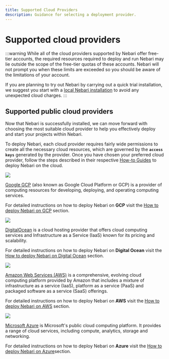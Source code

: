 ```yaml
---
title: Supported Cloud Providers
description: Guidance for selecting a deployment provider.
---
```


# Supported cloud providers

:::warning
While all of the cloud providers supported by Nebari offer free-tier accounts, the required resources required to deploy and run Nebari may lie outside the scope of the free-tier quotas of these accounts.
Nebari will not prompt you when these limits are exceeded so you should be aware of the limitations of your account.

If you are planning to try out Nebari by carrying out a quick trial installation, we suggest you start with a [local Nebari installation][nebari-local] to avoid any unexpected cloud charges.
:::

## Supported public cloud providers

Now that Nebari is successfully installed, we can move forward with choosing the most suitable cloud provider to help you effectively deploy and start your projects within Nebari.

<!-- TODO: add link to how-to -->

To deploy Nebari, each cloud provider requires fairly wide permissions to create all the necessary cloud resources, which are governed by the **`access keys`** generated by the provider.
Once you have chosen your preferred cloud provider, follow the steps described in their respective [How-to Guides][nebari-how-tos] to deploy Nebari on the cloud.


<Tabs>
  <TabItem value="gcp" label="Google GCP" default>

<div class="text--center">
  <img src="/img/started-google-cloud-logo.png" width={420} />
</div>

[Google GCP](https://docs.qhub.dev/en/latest/source/installation/setup.html#google-cloud-platform) (also known as Google Cloud Platform or GCP) is a provider of computing resources for developing, deploying, and operating computing services.

For detailed instructions on how to deploy Nebari on **GCP** visit the [How to deploy Nebari on GCP][nebari-gcp] section.

</TabItem>
<TabItem value="do" label="Digital Ocean">

<div class="text--center">
  <img src="/img/started-digital-ocean-logo.png" width={420} />
</div>

[DigitalOcean](https://docs.qhub.dev/en/latest/source/installation/setup.html#digital-ocean) is a cloud hosting provider that offers cloud computing services and Infrastructure as a Service (IaaS) known for its pricing and scalability.

For detailed instructions on how to deploy Nebari on **Digital Ocean** visit the [How to deploy Nebari on Digital Ocean][nebari-do] section.

</TabItem>
<TabItem value="aws" label="Amazon AWS">

<div class="text--center">
  <img src="/img/started-amazon-web-services-logo.png" width={420} />
</div>

[Amazon Web Services (AWS)](https://docs.qhub.dev/en/latest/source/installation/setup.html#amazon-web-services-aws) is a comprehensive, evolving cloud computing platform provided by Amazon that includes a mixture of infrastructure as a service (IaaS), platform as a service (PaaS) and packaged software as a service (SaaS) offerings.

For detailed instructions on how to deploy Nebari on **AWS** visit the [How to deploy Nebari on AWS][nebari-aws] section.

</TabItem>
<TabItem value="azure" label="Azure">

<div class="text--center">
  <img src="/img/started-azure-logo.png" width={420}/>
</div>

[Microsoft Azure](https://docs.qhub.dev/en/latest/source/installation/setup.html#microsoft-azure) is Microsoft's public cloud computing platform. It provides a range of cloud services, including compute, analytics, storage and networking.

For detailed instructions on how to deploy Nebari on **Azure** visit the [How to deploy Nebari on Azure][nebari-azure]section.

</TabItem>
</Tabs>

<!-- Internal links -->

[nebari-aws]: /how-tos/nebari-aws.md
[nebari-azure]: /how-tos/nebari-azure.md
[nebari-do]: /how-tos/nebari-do.md
[nebari-gcp]: /how-tos/nebari-gcp.md
[nebari-hpc]: /how-tos/nebari-hpc.md
[nebari-local]: /how-tos/nebari-local.md
[nebari-how-tos]: /how-tos
